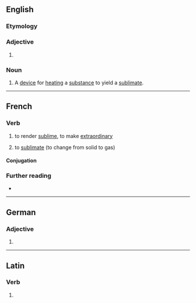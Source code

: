 ==English==

===Etymology===
{{suffix|en|sublime|er}}

===Adjective===
{{head|en|comparative adjective}}

# {{en-comparative of|sublime}}

===Noun===
{{en-noun}}

# A [[device]] for [[heat]]ing a [[substance]] to yield a [[sublimate]].

----

==French==

===Verb===
{{fr-verb}}

# {{lb|fr|transitive}} to render [[sublime]], to make [[extraordinary]]
# {{lb|fr|chemistry}} to [[sublimate]] (to change from solid to gas)

====Conjugation====
{{fr-conj-auto}}

===Further reading===
* {{R:TLFi}}

----

==German==

===Adjective===
{{head|de|adjective form}}

# {{comparative of|de|sublim}}

----

==Latin==

===Verb===
{{la-verb-form|sublīmer}}

# {{inflection of|la|sublīmō||1|s|pres|pasv|subj}}